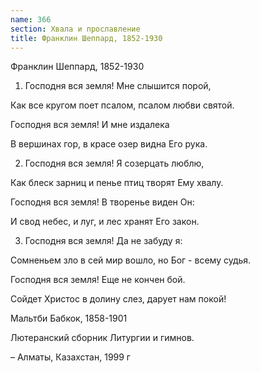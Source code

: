 ```yaml
---
name: 366
section: Хвала и прославление
title: Франклин Шеппард, 1852-1930
---
```

Франклин Шеппард, 1852-1930


1. Господня вся земля! Мне слышится порой,

Как все кругом поет псалом, псалом любви святой.

Господня вся земля! И мне издалека

В вершинах гор, в красе озер видна Его рука.


2. Господня вся земля! Я созерцать люблю,

Как блеск зарниц и пенье птиц творят Ему хвалу.

Господня вся земля! В творенье виден Он:

И свод небес, и луг, и лес хранят Его закон.


3. Господня вся земля! Да не забуду я:

Сомненьем зло в сей мир вошло, но Бог - всему судья.

Господня вся земля! Еще не кончен бой.

Сойдет Христос в долину слез, дарует нам покой!


Мальтби Бабкок, 1858-1901

Лютеранский сборник Литургии и гимнов.

– Алматы, Казахстан, 1999 г